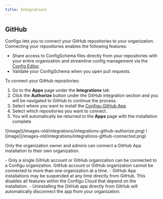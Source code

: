 ```yaml
---
title: Integrations
---
```


## GitHub

Configu lets you to connect your GitHub repositories to your organization. Connecting your repositories enables the following features:

- Share access to ConfigSchema files directly from your repositories with your entire organization and streamline config management via the [Config Editor](/integrations/store/configu/config-editor).
- Validate your ConfigSchema when you open pull requests.

To connect your GitHub repositories:

1. Go to the **Apps** page under the **Integrations** tab
2. Click the **Authorize** button under the GitHub integration section and you will be navigated to GitHub to continue the process.
3. Select where you want to install the [Configu GitHub App](https://github.com/apps/configu)
4. Select which repositories you want to connect.
5. You will automatically be returned to the **Apps** page with the installation complete

<Frame>![image](/images-old/integrations/integrations-github-authorize.png)</Frame>

<Frame>![image](/images-old/integrations/integrations-github-connected.png)</Frame>

<Info>Only the organization owner and admins can connect a GitHub App installation to their own organization.</Info>

<Warning>
- Only a single GitHub account or GitHub organization can be connected to a Configu organization. GitHub account or GitHub organization cannot be connected to more than one organization at a time.
- GitHub App installations may be suspended at any time directly from GitHub. This disables all features within the Configu Cloud that depend on the installation.
- Uninstalling the GitHub app directly from GitHub will automatically disconnect the app from your organization.

</Warning>
